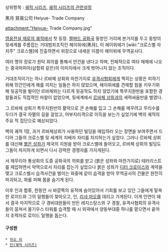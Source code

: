 상위항목 : [[궤적 시리즈]], [[궤적 시리즈의 관련설정]]

黑月 貿易公司
Heiyue- Trade Company

attachment:"Heiyue- Trade Company.jpg"

[[영웅전설 제로의 궤적]]에서 첫 등장. [[캘버드 공화국]] 동방인 거리에 본거지를 두고 동방의 뒷세계를 주름잡는 거대범죄조직인 헤이위에(黑月), 이 헤이위에가 [wiki:"크로스벨 자치주" 크로스벨]에 진출하면서 위장으로  내세운 이름이 헤이위에 무역공사다.

여러 명의 장로가 원탁 회의를 통해서 안건을 낸다고 하며, 전체적으로 여타 매체에 나오는 중국마피아(삼합회 같은)의 이미지에서 크게 벗어나지 않는 조직이다.

거대조직이기는 하나 르바체 상회와 마찬가지로 [[유격사협회]]에게 찍히는 상황은 피하기위해 민간인에게 해를 끼치는 일들은 하지 않았으며, 헤이위에를 견제할 힘을 키우기위해 뒷공작을 벌이던 르바체와는 다르게 뒷공작도 하지 않았기에 특무지원반을 포함한 경찰들과도 직접적인 마찰이 없었으며, 뒷세계에서 [[르바체 상회]]과의 세력싸움만을 벌였다.

그 르바체 상회가 특무지원반의 활약으로 큰 손해를 입고 그 손해를 메꾸려고 무리수를 두다가 결국 자멸의 길을 걸었고, 어부지리격으로 이득을 보는가 싶었기에 벽의 궤적의 주요 적 집단으로 예상되었다.

벽의 궤적 1장, 과거 르바체상회가 사용하던 빌딩을 매입하러 오는 장면을 보여주면서 드디어 그들의 크로스벨 뒷 세계의 지배자 자리를 차지하는가 싶었다. 그러나 르바체 상회를 대신해 [[붉은 성좌]]가 제국의 지원을 받아 크로스벨에 들어오고, 르바체 상회의 빌딩도 그들이 차지하게 되면서 다시 강력한 경쟁자를 가지게된다.

서 제무리아 통상회의 도중 공화국의 의뢰를 받고 (붉은 성좌와 마찬가지로) 테러리스트를 제압하면서 악역으로서 자리를 잡는가 싶었으나 붉은 성좌가 [[디터 크로이스]]와 계약을 맺고 크로스벨시 습격사건을 벌이는 와중에 같이 습격을 받아 무역공사의 건물은 완전히 파괴되고,  화를 피해 몸을 숨기게 된다.

이후 인과 합류, 한동안 시 바깥쪽의 유적에 숨어있어서 기회를 보고 있던 그들에게 탈옥한 로이드와 그의 일행들이 찾아오고, 인, [[리샤 마오]]를 데리고 가게된다. 이게 인연이 돼서 결국 마지막으로 구 경비대원들이 만든 레지스탕스와 구 경찰, 유격사협회의 유격사들이 뭉쳐서 올기우스 타워를 습격할 때 시 외곽에서 양동부대중 하나를 맡으면서 끝까지 조력자로 로이드 일행을 돕는다.

==== 구성원 ====
 * [[차오 리]]
 * [[인(궤적 시리즈)]]
